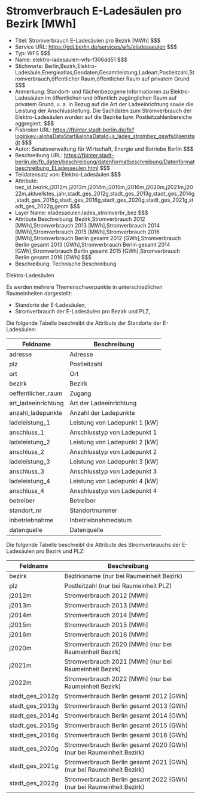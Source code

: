# Stromverbrauch E-Ladesäulen pro Bezirk [MWh]
- Titel: Stromverbrauch E-Ladesäulen pro Bezirk [MWh] $$$
- Service URL: https://gdi.berlin.de/services/wfs/eladesaeulen $$$
- Typ: WFS $$$
- Name: elektro-ladesaulen-wfs-f306dd51 $$$
- Stichworte: Berlin,Bezirk,Elektro-Ladesäule,Energieatlas,Geodaten,Gesamtleistung,Ladeart,Postleitzahl,Stromverbrauch,öffentlicher Raum,öffentlicher Raum auf privatem Grund $$$
- Anmerkung: Standort- und flächenbezogene Informationen zu Elektro-Ladesäulen im öffentlichen und öffentlich zugänglichen Raum auf privatem Grund, u. a. in Bezug auf die Art der Ladeeinrichtung sowie die Leistung der Anschlussleitung. Die Sachdaten zum Stromverbrauch der Elektro-Ladesäulen wurden auf die Bezirke bzw. Postleitzahlenbereiche aggregiert. $$$
- Fisbroker URL: https://fbinter.stadt-berlin.de/fb?loginkey=alphaDataStart&alphaDataId=s_lades_strombez_gswfs@senstadt $$$
- Autor: Senatsverwaltung für Wirtschaft, Energie und Betriebe Berlin $$$
- Beschreibung URL: https://fbinter.stadt-berlin.de/fb_daten/beschreibung/datenformatbeschreibung/Datenformatbeschreibung_ELadesaeulen.html $$$
- Teildatensatz von: Elektro-Ladesäulen $$$
- Attribute: bez_id,bezirk,j2012m,j2013m,j2014m,j2015m,j2016m,j2020m,j2021m,j2022m,aktuellstes_jahr,stadt_ges_2012g,stadt_ges_2013g,stadt_ges_2014g,stadt_ges_2015g,stadt_ges_2016g,stadt_ges_2020g,stadt_ges_2021g,stadt_ges_2022g,geom $$$
- Layer Name: eladesaeulen:lades_stromverbr_bez $$$
- Attribute Beschreibung: Bezirk,Stromverbrauch 2012 [MWh],Stromverbrauch 2013 [MWh],Stromverbrauch 2014 [MWh],Stromverbrauch 2015 [MWh],Stromverbrauch 2016 [MWh],Stromverbrauch Berlin gesamt 2012 [GWh],Stromverbrauch Berlin gesamt 2013 [GWh],Stromverbrauch Berlin gesamt 2014 [GWh],Stromverbrauch Berlin gesamt 2015 [GWh],Stromverbrauch Berlin gesamt 2016 [GWh] $$$
- Beschreibung: Technische Beschreibung 

Elektro-Ladesäulen

Es werden mehrere Themenschwerpunkte in unterschiedlichen Raumeinheiten dargestellt:

* Standorte der E-Ladesäulen,
* Stromverbrauch der E-Ladesäulen pro Bezirk und PLZ,

Die folgende Tabelle beschreibt die Attribute der Standorte der E-Ladesäulen:

| **Feldname**         | **Beschreibung**                |
| -------------------- | ------------------------------- |
| adresse              | Adresse                         |
| plz                  | Postleitzahl                    |
| ort                  | Ort                             |
| bezirk               | Bezirk                          |
| oeffentlicher\_raum  | Zugang                          |
| art\_ladeeinrichtung | Art der Ladeeinrichtung         |
| anzahl\_ladepunkte   | Anzahl der Ladepunkte           |
| ladeleistung\_1      | Leistung von Ladepunkt 1 \[kW\] |
| anschluss\_1         | Anschlusstyp von Ladepunkt 1    |
| ladeleistung\_2      | Leistung von Ladepunkt 2 \[kW\] |
| anschluss\_2         | Anschlusstyp von Ladepunkt 2    |
| ladeleistung\_3      | Leistung von Ladepunkt 3 \[kW\] |
| anschluss\_3         | Anschlusstyp von Ladepunkt 3    |
| ladeleistung\_4      | Leistung von Ladepunkt 4 \[kW\] |
| anschluss\_4         | Anschlusstyp von Ladepunkt 4    |
| betreiber            | Betreiber                       |
| standort\_nr         | Standortnummer                  |
| inbetriebnahme       | Inbetriebnahmedatum             |
| datenquelle          | Datenquelle                     |

Die folgende Tabelle beschreibt die Attribute des  Stromverbrauchs der E-Ladesäulen pro Bezirk und PLZ:

| **Feldname**      | **Beschreibung**                                                       |
| ----------------- | ---------------------------------------------------------------------- |
| bezirk            | Bezirksname (nur bei Raumeinheit Bezirk)                               |
| plz               | Postleitzahl (nur bei Raumeinheit PLZ)                                 |
| j2012m            | Stromverbrauch 2012 \[MWh\]                                            |
| j2013m            | Stromverbrauch 2013 \[MWh\]                                            |
| j2014m            | Stromverbrauch 2014 \[MWh\]                                            |
| j2015m            | Stromverbrauch 2015 \[MWh\]                                            |
| j2016m            | Stromverbrauch 2016 \[MWh\]                                            |
| j2020m            | Stromverbrauch 2020 \[MWh\] (nur bei Raumeinheit Bezirk)               |
| j2021m            | Stromverbrauch 2021 \[MWh\] (nur bei Raumeinheit Bezirk)               |
| j2022m            | Stromverbrauch 2022 \[MWh\] (nur bei Raumeinheit Bezirk)               |
| stadt\_ges\_2012g | Stromverbrauch Berlin gesamt 2012 \[GWh\]                              |
| stadt\_ges\_2013g | Stromverbrauch Berlin gesamt 2013 \[GWh\]                              |
| stadt\_ges\_2014g | Stromverbrauch Berlin gesamt 2014 \[GWh\]                              |
| stadt\_ges\_2015g | Stromverbrauch Berlin gesamt 2015 \[GWh\]                              |
| stadt\_ges\_2016g | Stromverbrauch Berlin gesamt 2016 \[GWh\]                              |
| stadt\_ges\_2020g | Stromverbrauch Berlin gesamt 2020 \[GWh\] (nur bei Raumeinheit Bezirk) |
| stadt\_ges\_2021g | Stromverbrauch Berlin gesamt 2021 \[GWh\] (nur bei Raumeinheit Bezirk) |
| stadt\_ges\_2022g | Stromverbrauch Berlin gesamt 2022 \[GWh\] (nur bei Raumeinheit Bezirk) | $$$
